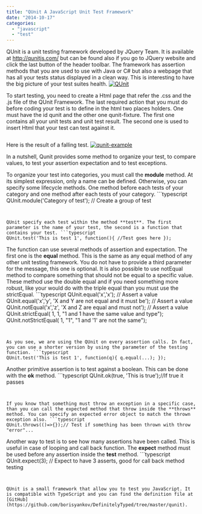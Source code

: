 ```yaml
---
title: "QUnit A JavaScript Unit Test Framework"
date: "2014-10-17"
categories: 
  - "javascript"
  - "test"
---
```


QUnit is a unit testing framework developed by JQuery Team. It is available at http://qunitjs.com/ but can be found also if you go to JQuery website and click the last button of the header toolbar. The framework has assertion methods that you are used to use with Java or C# but also a webpage that has all your tests status displayed in a clean way. This is interesting to have the big picture of your test suites health. [![QUnit](http://patrickdesjardins.com/blog/wp-content/uploads/2014/10/QUnit-400x198.png)](http://patrickdesjardins.com/blog/qunit-a-javascript-unit-test-framework/qunit)

To start testing, you need to create a Html page that refer the .css and the .js file of the QUnit Framework. The last required action that you must do before coding your test is to define in the html two places holders. One must have the id qunit and the other one qunit-fixture. The first one contains all your unit tests and unit test result. The second one is used to insert Html that your test can test against it.


```html  <div id="qunit"></div> <div id="qunit-fixture"></div> 
``` 

Here is the result of a falling test. [![qunit-example](http://patrickdesjardins.com/blog/wp-content/uploads/2014/10/qunit-example-400x366.png)](http://patrickdesjardins.com/blog/qunit-a-javascript-unit-test-framework/qunit-example)

In a nutshell, Qunit provides some method to organize your test, to compare values, to test your assertion expectation and to test exceptions.

To organize your test into categories, you must call the **module** method. At its simplest expression, only a name can be defined. Otherwise, you can specify some lifecycle methods. One method before each tests of your category and one method after each tests of your category. ```typescript
QUnit.module('Category of test'); // Create a group of test 
``` 


QUnit specify each test within the method **test**. The first parameter is the name of your test, the second is a function that contains your test. ```typescript
QUnit.test('This is test 1', function(){ //Test goes here }); 
``` 


The function can use several methods of assertion and expectation. The first one is the **equal** method. This is the same as any equal method of any other unit testing framework. You do not have to provide a third parameter for the message, this one is optional. It is also possible to use notEqual method to compare something that should not be equal to a specific value. These method use the double equal and if you need something more robust, like your would do with the triple equal than you must use the strictEqual. ```typescript
QUnit.equal('x','x'); // Assert a value QUnit.equal('x','y', 'X and Y are not equal and it must be'); // Assert a value QUnit.notEqual('x','z', 'X and Z are equal and must not'); // Assert a value QUnit.strictEqual( 1, 1, "1 and 1 have the same value and type"); QUnit.notStrictEqual( 1, "1", "1 and '1' are not the same"); 
``` 


As you see, we are using the QUnit on every assertion calls. In fact, you can use a shorter version by using the parameter of the testing function. ```typescript
QUnit.test('This is test 1', function(q){ q.equal(...); }); 
``` 


Another primitive assertion is to test against a boolean. This can be done with the **ok** method. ```typescript
QUnit.ok(true, 'This is true');//If true it passes 
``` 


If you know that something must throw an exception in a specific case, than you can call the expected method that throw inside the **throws** method. You can specify an expected error object to match the thrown exception also. ```typescript
QUnit.throws(()=>{});// Test if something has been thrown with throw "error"... 
``` 


Another way to test is to see how many assertions have been called. This is useful in case of looping and call back function. The **expect** method must be used before any assertion inside the **test** method. ```typescript
QUnit.expect(3); // Expect to have 3 asserts, good for call back method testing 
``` 


QUnit is a small framework that allow you to test you JavaScript. It is compatible with TypeScript and you can find the definition file at [GitHub](https://github.com/borisyankov/DefinitelyTyped/tree/master/qunit).

